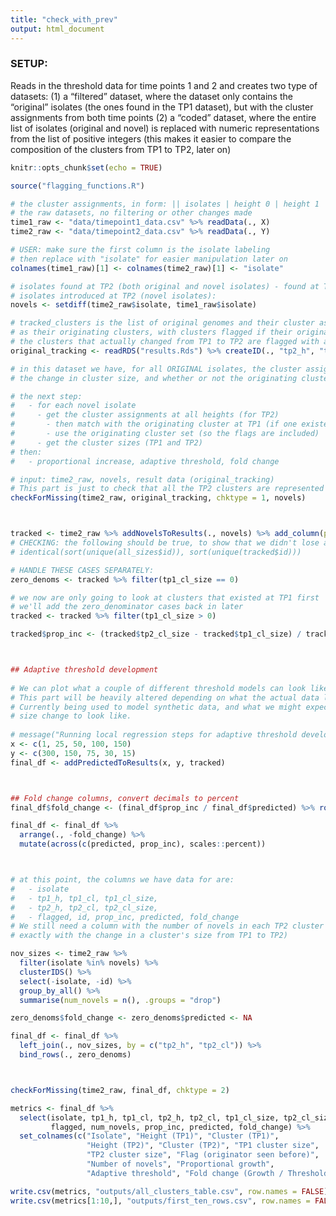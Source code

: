 ---
title: "check_with_prev"
output: html_document
---

### SETUP:
Reads in the threshold data for time points 1 and 2 and creates two type of datasets: 
  (1) a "filtered" dataset, where the dataset only contains the "original" isolates (the ones found in the TP1 dataset), but with the cluster assignments from both time points
  (2) a "coded" dataset, where the entire list of isolates (original and novel) is replaced with numeric representations from the list of positive integers (this makes it easier to compare the composition of the clusters from TP1 to TP2, later on)
  
```{r setup, include=FALSE}
knitr::opts_chunk$set(echo = TRUE)

source("flagging_functions.R")

# the cluster assignments, in form: || isolates | height 0 | height 1 | ... ||
# the raw datasets, no filtering or other changes made
time1_raw <- "data/timepoint1_data.csv" %>% readData(., X)
time2_raw <- "data/timepoint2_data.csv" %>% readData(., Y)

# USER: make sure the first column is the isolate labeling
# then replace with "isolate" for easier manipulation later on
colnames(time1_raw)[1] <- colnames(time2_raw)[1] <- "isolate"

# isolates found at TP2 (both original and novel isolates) - found at TP1 (the original isolates):
# isolates introduced at TP2 (novel isolates):
novels <- setdiff(time2_raw$isolate, time1_raw$isolate)
```


```{r}
# tracked_clusters is the list of original genomes and their cluster assignments at all heights as well 
# as their originating clusters, with clusters flagged if their originating cluster has been found before
# the clusters that actually changed from TP1 to TP2 are flagged with an NA
original_tracking <- readRDS("results.Rds") %>% createID(., "tp2_h", "tp2_cl")

# in this dataset we have, for all ORIGINAL isolates, the cluster assignments at TP1 and TP2, 
# the change in cluster size, and whether or not the originating cluster was found before

# the next step:
#   - for each novel isolate
#     - get the cluster assignments at all heights (for TP2)
#       - then match with the originating cluster at TP1 (if one existed)
#       - use the originating cluster set (so the flags are included)
#     - get the cluster sizes (TP1 and TP2)
# then:
#   - proportional increase, adaptive threshold, fold change

# input: time2_raw, novels, result data (original_tracking)
# This part is just to check that all the TP2 clusters are represented
checkForMissing(time2_raw, original_tracking, chktype = 1, novels)



tracked <- time2_raw %>% addNovelsToResults(., novels) %>% add_column(prop_inc = NA)
# CHECKING: the following should be true, to show that we didn't lose any clusters on the way so far
# identical(sort(unique(all_sizes$id)), sort(unique(tracked$id)))

# HANDLE THESE CASES SEPARATELY: 
zero_denoms <- tracked %>% filter(tp1_cl_size == 0)

# we now are only going to look at clusters that existed at TP1 first
# we'll add the zero_denominator cases back in later
tracked <- tracked %>% filter(tp1_cl_size > 0)

tracked$prop_inc <- (tracked$tp2_cl_size - tracked$tp1_cl_size) / tracked$tp1_cl_size



## Adaptive threshold development
  
# We can plot what a couple of different threshold models can look like.
# This part will be heavily altered depending on what the actual data looks like.
# Currently being used to model synthetic data, and what we might expect significant
# size change to look like.
  
# message("Running local regression steps for adaptive threshold development")
x <- c(1, 25, 50, 100, 150)
y <- c(300, 150, 75, 30, 15)
final_df <- addPredictedToResults(x, y, tracked)



## Fold change columns, convert decimals to percent
final_df$fold_change <- (final_df$prop_inc / final_df$predicted) %>% round(., digits = 3)

final_df <- final_df %>% 
  arrange(., -fold_change) %>% 
  mutate(across(c(predicted, prop_inc), scales::percent))



# at this point, the columns we have data for are:
#   - isolate
#   - tp1_h, tp1_cl, tp1_cl_size, 
#   - tp2_h, tp2_cl, tp2_cl_size, 
#   - flagged, id, prop_inc, predicted, fold_change
# We still need a column with the number of novels in each TP2 cluster (note that this may not correspond 
# exactly with the change in a cluster's size from TP1 to TP2)

nov_sizes <- time2_raw %>% 
  filter(isolate %in% novels) %>% 
  clusterIDS() %>% 
  select(-isolate, -id) %>%
  group_by_all() %>% 
  summarise(num_novels = n(), .groups = "drop")

zero_denoms$fold_change <- zero_denoms$predicted <- NA

final_df <- final_df %>% 
  left_join(., nov_sizes, by = c("tp2_h", "tp2_cl")) %>% 
  bind_rows(., zero_denoms)



checkForMissing(time2_raw, final_df, chktype = 2)
```


```{r}
metrics <- final_df %>% 
  select(isolate, tp1_h, tp1_cl, tp2_h, tp2_cl, tp1_cl_size, tp2_cl_size, 
         flagged, num_novels, prop_inc, predicted, fold_change) %>% 
  set_colnames(c("Isolate", "Height (TP1)", "Cluster (TP1)", 
                 "Height (TP2)", "Cluster (TP2)", "TP1 cluster size", 
                 "TP2 cluster size", "Flag (originator seen before)", 
                 "Number of novels", "Proportional growth", 
                 "Adaptive threshold", "Fold change (Growth / Threshold)"))

write.csv(metrics, "outputs/all_clusters_table.csv", row.names = FALSE)
write.csv(metrics[1:10,], "outputs/first_ten_rows.csv", row.names = FALSE)
```
